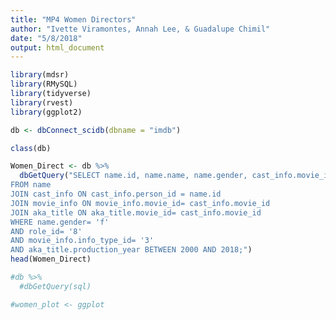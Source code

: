 ```yaml
---
title: "MP4 Women Directors"
author: "Ivette Viramontes, Annah Lee, & Guadalupe Chimil"
date: "5/8/2018"
output: html_document
---
```


```r
library(mdsr)
library(RMySQL)
library(tidyverse) 
library(rvest)
library(ggplot2)

db <- dbConnect_scidb(dbname = "imdb")

class(db)

Women_Direct <- db %>%
  dbGetQuery("SELECT name.id, name.name, name.gender, cast_info.movie_id, cast_info.role_id, movie_info.info_type_id, movie_info.info, aka_title.production_year
FROM name
JOIN cast_info ON cast_info.person_id = name.id 
JOIN movie_info ON movie_info.movie_id= cast_info.movie_id
JOIN aka_title ON aka_title.movie_id= cast_info.movie_id
WHERE name.gender= 'f'
AND role_id= '8'
AND movie_info.info_type_id= '3'
AND aka_title.production_year BETWEEN 2000 AND 2018;")
head(Women_Direct) 

#db %>%
  #dbGetQuery(sql)

#women_plot <- ggplot

```